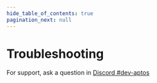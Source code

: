 ```yaml
---
hide_table_of_contents: true
pagination_next: null
---
```


# Troubleshooting

For support, ask a question in
[Discord #dev-aptos](https://discord.com/channels/841525135311634443/1134016412734726216)
